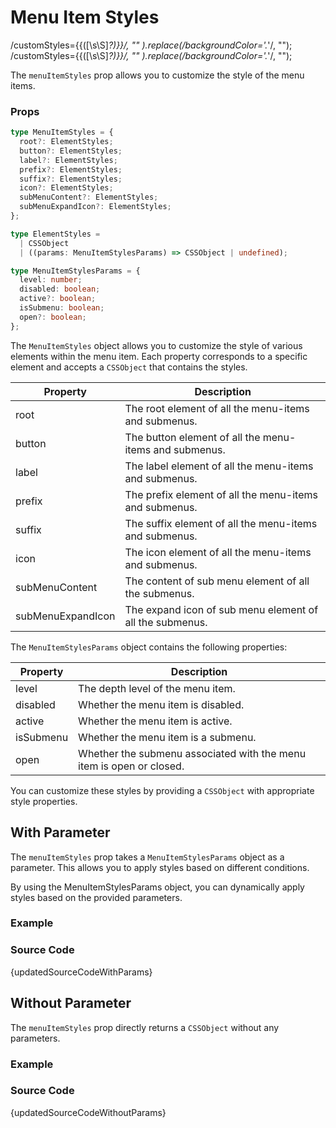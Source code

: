 
# Menu Item Styles

  /customStyles=\{\{([\s\S]*?)\}\}/,
  ""
).replace(/backgroundColor='.*'/, "");
  /customStyles=\{\{([\s\S]*?)\}\}/,
  ""
).replace(/backgroundColor='.*'/, "");

The `menuItemStyles` prop allows you to customize the style of the menu items.

### Props

```ts noCopy
type MenuItemStyles = {
  root?: ElementStyles;
  button?: ElementStyles;
  label?: ElementStyles;
  prefix?: ElementStyles;
  suffix?: ElementStyles;
  icon?: ElementStyles;
  subMenuContent?: ElementStyles;
  subMenuExpandIcon?: ElementStyles;
};

type ElementStyles =
  | CSSObject
  | ((params: MenuItemStylesParams) => CSSObject | undefined);

type MenuItemStylesParams = {
  level: number;
  disabled: boolean;
  active?: boolean;
  isSubmenu: boolean;
  open?: boolean;
};
```

The `MenuItemStyles` object allows you to customize the style of various elements within the menu item. Each property corresponds to a specific element and accepts a `CSSObject` that contains the styles.

| Property          | Description                                              |
| ----------------- | -------------------------------------------------------- |
| root              | The root element of all the menu-items and submenus.     |
| button            | The button element of all the menu-items and submenus.   |
| label             | The label element of all the menu-items and submenus.    |
| prefix            | The prefix element of all the menu-items and submenus.   |
| suffix            | The suffix element of all the menu-items and submenus.   |
| icon              | The icon element of all the menu-items and submenus.     |
| subMenuContent    | The content of sub menu element of all the submenus.     |
| subMenuExpandIcon | The expand icon of sub menu element of all the submenus. |

The `MenuItemStylesParams` object contains the following properties:

| Property  | Description                                                          |
| --------- | -------------------------------------------------------------------- |
| level     | The depth level of the menu item.                                    |
| disabled  | Whether the menu item is disabled.                                   |
| active    | Whether the menu item is active.                                     |
| isSubmenu | Whether the menu item is a submenu.                                  |
| open      | Whether the submenu associated with the menu item is open or closed. |

You can customize these styles by providing a `CSSObject` with appropriate style properties.

## With Parameter

The `menuItemStyles` prop takes a `MenuItemStylesParams` object as a parameter. This allows you to apply styles based on different conditions.

By using the MenuItemStylesParams object, you can dynamically apply styles based on the provided parameters.

### Example

<BrowserWindow url="/vertical-menu/menu/menu-item-styles/with-params">
  <Provider>
    <WithParams />
  </Provider>
</BrowserWindow>

### Source Code

<TsToJsCodeSnippet>{updatedSourceCodeWithParams}</TsToJsCodeSnippet>

## Without Parameter

The `menuItemStyles` prop directly returns a `CSSObject` without any parameters.

### Example

<BrowserWindow url="/vertical-menu/menu/menu-item-styles/without-params">
  <Provider>
    <WithoutParams />
  </Provider>
</BrowserWindow>

### Source Code

<TsToJsCodeSnippet>{updatedSourceCodeWithoutParams}</TsToJsCodeSnippet>
